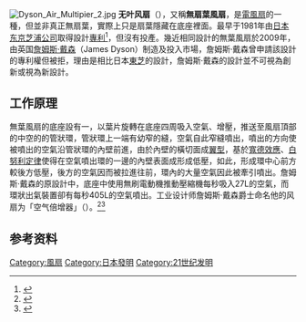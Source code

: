 [[Image:Dyson_Air_Multipier_2.jpg|thumb]]
'''无叶风扇'''（{{lang-en|bladeless fan}}），又稱'''無扇葉風扇'''，是[[電風扇|電風扇]]的一種，但並非真正無扇葉，實際上只是扇葉隱藏在底座裡面。最早于1981年由[[日本|日本]][[东芝|东京芝浦公司]]取得設計[[專利|專利]]<ref>{{cite web |url=http://www.telegraph.co.uk/technology/news/6377644/Dyson-fan-was-it-invented-30-years-ago.html |title=Dyson fan: was it invented 30 years ago? |publisher=Telegraph |date= |accessdate=2014-01-09 |archive-date=2021-03-09 |archive-url=https://web.archive.org/web/20210309041102/https://www.telegraph.co.uk/technology/news/6377644/Dyson-fan-was-it-invented-30-years-ago.html |dead-url=no }}</ref>，但沒有投產。幾近相同設計的無葉風扇於2009年，由英国[[詹姆斯·戴森|詹姆斯·戴森]]（James Dyson）制造及投入市場，詹姆斯·戴森曾申請該設計的專利權但被拒，理由是相比日本[[東芝|東芝]]的設計，詹姆斯·戴森的設計並不可視為創新或視為新設計。

==工作原理==
無葉風扇的底座設有一{{le|離心式壓縮機|Centrifugal compressor}}，以葉片旋轉在底座四周吸入空氣、增壓，推送至風扇頂部的中空的的管狀環，管狀環上一端有幼窄的縫，空氣自此窄縫噴出，噴出的方向使被噴出的空氣沿管狀環的內壁前進，由於內壁的橫切面成[[翼型|翼型]]，基於[[寬德效應|寬德效應]]、[[白努利定律|白努利定律]]使得在空氣噴出環的一邊的內壁表面成形成低壓，如此，形成環中心前方較後方低壓，後方的空氣因而被拉進往前，環內的大量空氣因此被牽引噴出。詹姆斯·戴森的原設計中，底座中使用無刷電動機推動壓縮機每秒吸入27L的空氣，而環狀出氣裝置卻有每秒405L的空氣噴出。工业设计师詹姆斯·戴森爵士命名他的风扇为「空气倍增器」（{{lang|en|Air Multiplier}}）。<ref>{{cite web |url=http://www.switched.com/2009/10/12/james-dyson-explains-how-new-bladeless-air-multiplier-fan-work/ |title=存档副本 |accessdate=2014-01-09 |archive-date=2010-02-05 |archive-url=https://web.archive.org/web/20100205165142/http://www.switched.com/2009/10/12/james-dyson-explains-how-new-bladeless-air-multiplier-fan-work/ |dead-url=no }}</ref><ref>{{Cite web |url=http://www.youtube.com/watch?v=8he8afjQyd8 |title=存档副本 |access-date=2012-11-12 |archive-date=2021-03-11 |archive-url=https://web.archive.org/web/20210311014250/https://www.youtube.com/watch?v=8he8afjQyd8 |dead-url=no }}</ref>

==参考资料==

{{reflist}}
[[Category:風扇|Category:風扇]]
[[Category:日本發明|Category:日本發明]]
[[Category:21世纪发明|Category:21世纪发明]]